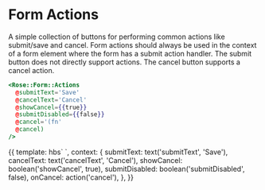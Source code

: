 
<Meta title="Rose|Form/Actions" component="Form/Actions" />

# Form Actions

A simple collection of buttons for performing common actions like submit/save
and cancel. Form actions should always be used in the context of a form element
where the form has a submit action handler. The submit button does not directly
support actions. The cancel button supports a cancel action.

```handlebars
<Rose::Form::Actions
  @submitText='Save'
  @cancelText='Cancel'
  @showCancel={{true}}
  @submitDisabled={{false}}
  @cancel='(fn'
  @cancel)
/>
```

<Preview>
  <Story name="Basic Form Actions">
    {{
      template: hbs`
      <Rose::Form::Actions
        @submitText={{submitText}}
        @cancelText={{cancelText}}
        @showCancel={{showCancel}}
        @submitDisabled={{submitDisabled}}
        @cancel={{onCancel}} />
    `,
      context: {
        submitText: text('submitText', 'Save'),
        cancelText: text('cancelText', 'Cancel'),
        showCancel: boolean('showCancel', true),
        submitDisabled: boolean('submitDisabled', false),
        onCancel: action('cancel'),
      },
    }}
  </Story>
</Preview>
